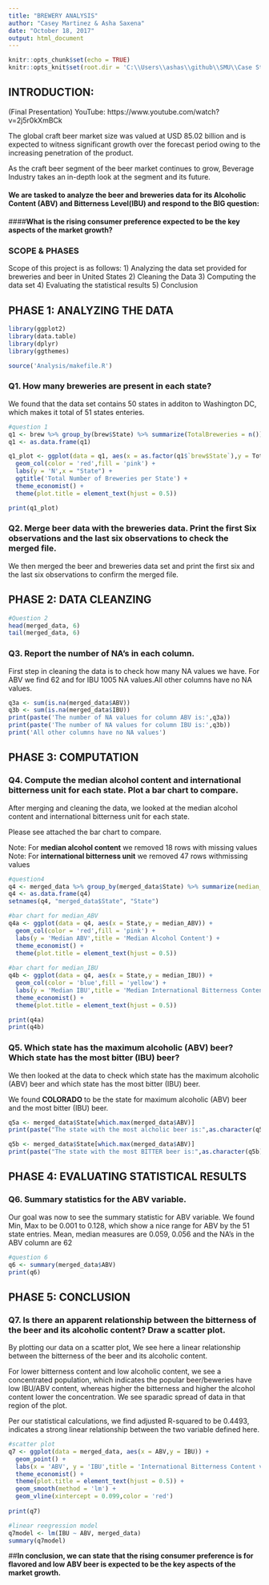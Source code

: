 ```yaml
---
title: "BREWERY ANALYSIS"
author: "Casey Martinez & Asha Saxena"
date: "October 18, 2017"
output: html_document
---
```


```r
knitr::opts_chunk$set(echo = TRUE)
knitr::opts_knit$set(root.dir = 'C:\\Users\\ashas\\github\\SMU\\Case Study 1')
```
## INTRODUCTION: 

(Final Presentation) YouTube: https://www.youtube.com/watch?v=2j5r0kXmBCk

The global craft beer market size was valued at USD 85.02 billion and is expected to witness significant growth over the forecast period owing to the increasing penetration of the product.

As the craft beer segment of the beer market continues to grow, Beverage Industry takes an in-depth look at the segment and its future. 

#### We are tasked to analyze the beer and breweries data for its Alcoholic Content (ABV) and Bitterness Level(IBU) and respond to the BIG question:
####**What is the rising consumer preference expected to be the key aspects of the market growth?**


### SCOPE & PHASES

Scope of this project is as follows:
  1) Analyzing the data set provided for breweries and beer in United States
  2) Cleaning the Data
  3) Computing the data set 
  4) Evaluating the statistical results
  5) Conclusion 


## PHASE 1: ANALYZING THE DATA
```r
library(ggplot2)
library(data.table)
library(dplyr)
library(ggthemes)

source('Analysis/makefile.R')
```
### Q1. How many breweries are present in each state?

We found that the data set contains 50 states in additon to Washington DC, which makes it total of 51 states enteries. 
```r
#question 1
q1 <- brew %>% group_by(brew$State) %>% summarize(TotalBreweries = n())
q1 <- as.data.frame(q1)

q1_plot <- ggplot(data = q1, aes(x = as.factor(q1$`brew$State`),y = TotalBreweries)) + 
  geom_col(color = 'red',fill = 'pink') +
  labs(y = 'N',x = "State") +
  ggtitle('Total Number of Breweries per State') +
  theme_economist() +
  theme(plot.title = element_text(hjust = 0.5))

print(q1_plot)

```

### Q2. Merge beer data with the breweries data. Print the first Six observations and the last six observations to check the merged file.

We then merged the beer and breweries data set and print the first six and the last six observations to confirm the merged file.


## PHASE 2: DATA CLEANZING
```r
#Question 2
head(merged_data, 6)
tail(merged_data, 6)
```
### Q3. Report the number of NA's in each column.

First step in cleaning the data is to check how many NA values we have. For ABV we find 62 and for IBU 1005 NA values.All other columns have no NA values. 

```r
q3a <- sum(is.na(merged_data$ABV))
q3b <- sum(is.na(merged_data$IBU))
print(paste('The number of NA values for column ABV is:',q3a))
print(paste('The number of NA values for column IBU is:',q3b))
print('All other columns have no NA values')
```

## PHASE 3: COMPUTATION 

### Q4. Compute the median alcohol content and international bitterness unit for each state. Plot a bar chart to compare.

After merging and cleaning the data, we looked at the median alcohol content and international bitterness unit for each state.

Please see attached the bar chart to compare.

Note: For **median alcohol content** we removed 18 rows with missing values
Note: For **international bitterness unit** we removed 47 rows withmissing values

```r

#question4
q4 <- merged_data %>% group_by(merged_data$State) %>% summarize(median_ABV = median(ABV), median_IBU = median(IBU))
q4 <- as.data.frame(q4)
setnames(q4, "merged_data$State", "State")

#bar chart for median_ABV
q4a <- ggplot(data = q4, aes(x = State,y = median_ABV)) + 
  geom_col(color = 'red',fill = 'pink') +
  labs(y = 'Median ABV',title = 'Median Alcohol Content') +
  theme_economist() +
  theme(plot.title = element_text(hjust = 0.5))
               
#bar chart for median_IBU
q4b <- ggplot(data = q4, aes(x = State,y = median_IBU)) + 
  geom_col(color = 'blue',fill = 'yellow') +
  labs(y = 'Median IBU',title = 'Median International Bitterness Content') +
  theme_economist() +
  theme(plot.title = element_text(hjust = 0.5))

print(q4a)
print(q4b)
```


### Q5. Which state has the maximum alcoholic (ABV) beer? Which state has the most bitter (IBU) beer?

We then looked at the data to check which state has the maximum alcoholic (ABV) beer and which state has the most bitter (IBU) beer.

We found **COLORADO** to be the state for maximum alcoholic (ABV) beer and the most bitter (IBU) beer.


```r
q5a <- merged_data$State[which.max(merged_data$ABV)]
print(paste("The state with the most alcholic beer is:",as.character(q5a)))

q5b <- merged_data$State[which.max(merged_data$ABV)]
print(paste("The state with the most BITTER beer is:",as.character(q5b)))
```


## PHASE 4: EVALUATING STATISTICAL RESULTS

### Q6. Summary statistics for the ABV variable.

Our goal was now to see the summary statistic for ABV variable. We found Min, Max to be 0.001 to 0.128, which show a nice range for ABV by the 51 state entries.
Mean, median measures are 0.059, 0.056 and the NA's in the ABV column are 62

```r
#question 6
q6 <- summary(merged_data$ABV)
print(q6)
```


## PHASE 5: CONCLUSION

### Q7. Is there an apparent relationship between the bitterness of the beer and its alcoholic content? Draw a scatter plot.

By plotting our data on a scatter plot, We see here a linear relationship between the bitterness of the beer and its alcoholic content. 

For lower bitterness content and low alcoholic content, we see a concentrated population, which indicates the popular beer/beweries have low IBU/ABV content, whereas higher the bitterness and higher the alcohol content lower the concentration. We see sparadic spread of data in that region of the plot.

Per our statistical calculations, we find adjusted R-squared to be 0.4493, indicates a strong linear relationship between the two variable defined here. 


```r
#scatter plot
q7 <- ggplot(data = merged_data, aes(x = ABV,y = IBU)) + 
  geom_point() +
  labs(x = 'ABV', y = 'IBU',title = 'International Bitterness Content vs. Alcoholic Content') +
  theme_economist() +
  theme(plot.title = element_text(hjust = 0.5)) +
  geom_smooth(method = 'lm') +
  geom_vline(xintercept = 0.099,color = 'red')
  
print(q7)  

#linear reegression model
q7model <- lm(IBU ~ ABV, merged_data)
summary(q7model)
```

##**In conclusion, we can state that the rising consumer preference is for flavored and low ABV beer is expected to be the key aspects of the market growth.**

